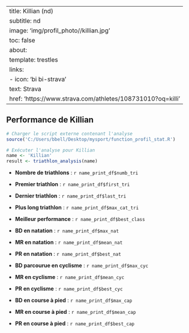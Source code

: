   
---
title: Killian (nd)
subtitle: nd 
image: 'img/profil_photo//killian.jpg'
toc: false
about:
  template: trestles
  links:
  - icon: 'bi bi-strava'
    text: Strava
    href: 'https://www.strava.com/athletes/108731010?oq=killi'
---

## Performance de Killian

```r
# Charger le script externe contenant l'analyse
source('C:/Users/bbell/Desktop/mysport/function_profil_stat.R')

# Exécuter l'analyse pour Killian
name <- 'Killian'
result <- triathlon_analysis(name)
```

-   **Nombre de triathlons** : `r name_print_df$numb_tri`

-   **Premier triathlon** : `r name_print_df$first_tri`

-   **Dernier triathlon** : `r name_print_df$last_tri`

-   **Plus long triathlon** : `r name_print_df$max_cat_tri`

-   **Meilleur performance** : `r name_print_df$best_class`

-   **BD en natation** : `r name_print_df$max_nat`

-   **MR en natation** : `r name_print_df$mean_nat` 

-   **PR en natation** : `r name_print_df$best_nat` 

-   **BD parcourue en cyclisme** : `r name_print_df$max_cyc`

-   **MR en cyclisme** : `r name_print_df$mean_cyc`

-   **PR en cyclisme** : `r name_print_df$best_cyc`

-   **BD en course à pied** : `r name_print_df$max_cap` 

-   **MR en course à pied** : `r name_print_df$mean_cap` 

-   **PR en course à pied** : `r name_print_df$best_cap` 

